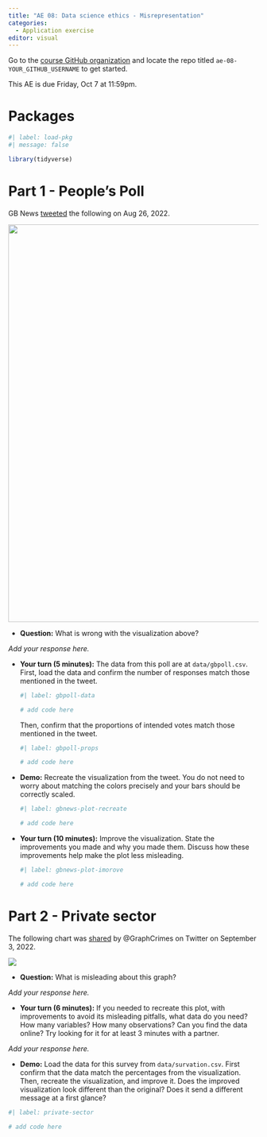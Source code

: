 ```yaml
---
title: "AE 08: Data science ethics - Misrepresentation"
categories: 
  - Application exercise
editor: visual
---
```


::: callout-important
Go to the [course GitHub organization](https://github.com/sta199-f22-1) and locate the repo titled `ae-08-YOUR_GITHUB_USERNAME` to get started.

This AE is due Friday, Oct 7 at 11:59pm.
:::

# Packages

```r
#| label: load-pkg
#| message: false

library(tidyverse)
```

# Part 1 - People's Poll

GB News [tweeted](https://twitter.com/gbnews/status/1563033528534958081) the following on Aug 26, 2022.

[![](images/gbnews-tweet.png){fig-align="center" width="800"}](https://twitter.com/gbnews/status/1563033528534958081)

-   **Question:** What is wrong with the visualization above?

*Add your response here.*

-   **Your turn (5 minutes):** The data from this poll are at `data/gbpoll.csv`.
    First, load the data and confirm the number of responses match those mentioned in the tweet.

    ```r
    #| label: gbpoll-data

    # add code here
    ```

    Then, confirm that the proportions of intended votes match those mentioned in the tweet.

    ```r
    #| label: gbpoll-props

    # add code here
    ```

-   **Demo:** Recreate the visualization from the tweet.
    You do not need to worry about matching the colors precisely and your bars should be correctly scaled.

    ```r
    #| label: gbnews-plot-recreate

    # add code here
    ```

-   **Your turn (10 minutes):** Improve the visualization.
    State the improvements you made and why you made them.
    Discuss how these improvements help make the plot less misleading.

    ```r
    #| label: gbnews-plot-imorove

    # add code here
    ```

# Part 2 - Private sector

The following chart was [shared](https://twitter.com/GraphCrimes/status/1566264004288331776) by \@GraphCrimes on Twitter on September 3, 2022.

![](images/private-sector.jpg){fig-align="center"}

-   **Question:** What is misleading about this graph?

*Add your response here.*

-   **Your turn (6 minutes):** If you needed to recreate this plot, with improvements to avoid its misleading pitfalls, what data do you need? How many variables? How many observations? Can you find the data online? Try looking for it for at least 3 minutes with a partner.

*Add your response here.*

-   **Demo:** Load the data for this survey from `data/survation.csv`. First confirm that the data match the percentages from the visualization. Then, recreate the visualization, and improve it. Does the improved visualization look different than the original? Does it send a different message at a first glance?

```r
#| label: private-sector

# add code here
```
